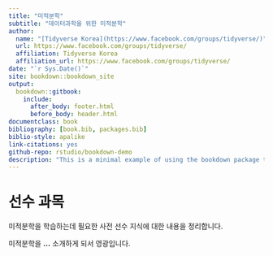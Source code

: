 ```yaml
--- 
title: "미적분학"
subtitle: "데이터과학을 위한 미적분학"
author:
  name: "[Tidyverse Korea](https://www.facebook.com/groups/tidyverse/)"
  url: https://www.facebook.com/groups/tidyverse/
  affiliation: Tidyverse Korea
  affiliation_url: https://www.facebook.com/groups/tidyverse/
date: "`r Sys.Date()`"
site: bookdown::bookdown_site
output: 
  bookdown::gitbook:
    include:
      after_body: footer.html
      before_body: header.html
documentclass: book
bibliography: [book.bib, packages.bib]
biblio-style: apalike
link-citations: yes
github-repo: rstudio/bookdown-demo
description: "This is a minimal example of using the bookdown package to write a book. The output format for this example is bookdown::gitbook."
---
```


# 선수 과목 {-#prerequisites}

미적분학을 학습하는데 필요한 사전 선수 지식에 대한 내용을 정리합니다.

미적분학을 **...** 소개하게 되서 영광입니다.
